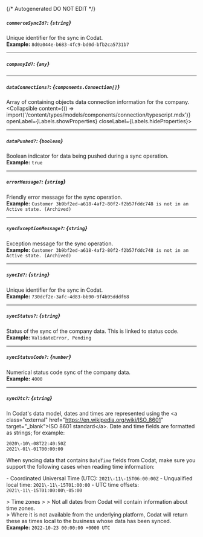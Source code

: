 {/* Autogenerated DO NOT EDIT  */}

##### `commerceSyncId?`: *{`string`}*
Unique identifier for the sync in Codat.
<br/>
**Example:** `8d0a044e-b683-4fc9-bd0d-bfb2ca5731b7`

---
##### `companyId?`: *{`any`}*

---
##### `dataConnections?`: *{`components.Connection[]`}*
Array of containing objects data connection information for the company.
<Collapsible content={() => import('/content/types/models/components/connection/typescript.mdx')} openLabel={Labels.showProperties} closeLabel={Labels.hideProperties}>
</Collapsible>

---
##### `dataPushed?`: *{`boolean`}*
Boolean indicator for data being pushed during a sync operation.
<br/>
**Example:** `true`

---
##### `errorMessage?`: *{`string`}*
Friendly error message for the sync operation.
<br/>
**Example:** `Customer 3b9bf2ed-a618-4af2-80f2-f2b57fddc748 is not in an Active state. (Archived)`

---
##### `syncExceptionMessage?`: *{`string`}*
Exception message for the sync operation.
<br/>
**Example:** `Customer 3b9bf2ed-a618-4af2-80f2-f2b57fddc748 is not in an Active state. (Archived)`

---
##### `syncId?`: *{`string`}*
Unique identifier for the sync in Codat.
<br/>
**Example:** `730dcf2e-3afc-4d83-bb90-9f4b95dddf68`

---
##### `syncStatus?`: *{`string`}*
Status of the sync of the company data. This is linked to status code.
<br/>
**Example:** `ValidateError, Pending`

---
##### `syncStatusCode?`: *{`number`}*
Numerical status code sync of the company data.
<br/>
**Example:** `4000`

---
##### `syncUtc?`: *{`string`}*
In Codat's data model, dates and times are represented using the \<a class\="external" href\="https://en.wikipedia.org/wiki/ISO_8601" target\="_blank"\>ISO 8601 standard\</a\>. Date and time fields are formatted as strings; for example:

```
2020\-10\-08T22:40:50Z
2021\-01\-01T00:00:00
```



When syncing data that contains `DateTime` fields from Codat, make sure you support the following cases when reading time information:

\- Coordinated Universal Time (UTC): `2021\-11\-15T06:00:00Z`
\- Unqualified local time: `2021\-11\-15T01:00:00`
\- UTC time offsets: `2021\-11\-15T01:00:00\-05:00`

\> Time zones
\> 
\> Not all dates from Codat will contain information about time zones.  
\> Where it is not available from the underlying platform, Codat will return these as times local to the business whose data has been synced.
<br/>
**Example:** `2022-10-23 00:00:00 +0000 UTC`


